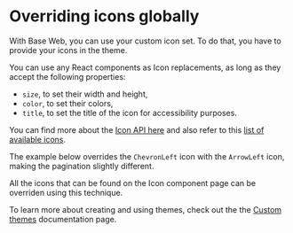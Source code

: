 <!--
Copyright (c) 2018 Uber Technologies, Inc.

This source code is licensed under the MIT license found in the
LICENSE file in the root directory of this source tree.
-->



# Overriding icons globally

With Base Web, you can use your custom icon set. To do that, you have to provide your icons in the theme.

You can use any React components as Icon replacements, as long as they accept the following properties:

* `size`, to set their width and height,
* `color`, to set their colors,
* `title`, to set the title of the icon for accessibility purposes.

You can find more about the [Icon API here](/components/icon/#icon-api) and also refer to this [list of available icons](https://baseweb.design/components/icon/#available-icons).

The example below overrides the `ChevronLeft` icon with the `ArrowLeft` icon, making the pagination slightly different.

All the icons that can be found on the Icon component page can be overriden using this technique.

<Example title="Pagination icon overrides" path="examples/theme/icon-overrides.js">
  <IconOverrides />
</Example>

To learn more about creating and using themes, check out the the [Custom themes](/theming/custom-themes) documentation page.

